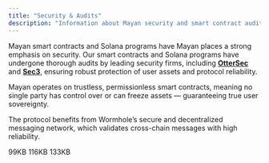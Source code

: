 ```yaml
---
title: "Security & Audits"
description: "Information about Mayan security and smart contract audits"
---
```


Mayan smart contracts and Solana programs have Mayan places a strong emphasis on security. Our smart contracts and Solana programs have undergone thorough audits by leading security firms, including [**OtterSec**](https://osec.io/) and [**Sec3**](https://www.sec3.dev/), ensuring robust protection of user assets and protocol reliability.

Mayan operates on trustless, permissionless smart contracts, meaning no single party has control over or can freeze assets — guaranteeing true user sovereignty.

The protocol benefits from Wormhole’s secure and decentralized messaging network, which validates cross-chain messages with high reliability.

<Card title="Otter Sec Audit" iconType="sharp-solid" horizontal href="https://2301516674-files.gitbook.io/~/files/v0/b/gitbook-x-prod.appspot.com/o/spaces%2FNGiifMbrcug9ogAfisQY%2Fuploads%2F9YSweDuRP1P28bMmjy63%2FMayan_Audit_OtterSec.pdf?alt=media&token=ffefae4d-367d-401f-bd16-2d799dd3a403">
  99KB
</Card>

<Card title="MCTP Audit " horizontal={false} href="https://2301516674-files.gitbook.io/~/files/v0/b/gitbook-x-prod.appspot.com/o/spaces%2FNGiifMbrcug9ogAfisQY%2Fuploads%2FPxfV4xPmOCVKng8LcjiH%2FMayan_MCTP_Sec3.pdf?alt=media&token=62699afe-9e67-44fb-96fe-b593041365f4">
  116KB
</Card>

<Card title="Swift Audit" horizontal={false} href="https://2301516674-files.gitbook.io/~/files/v0/b/gitbook-x-prod.appspot.com/o/spaces%2FNGiifMbrcug9ogAfisQY%2Fuploads%2Fz6Gq4wJprv7LomYsQ1LY%2FMayan_Swift_Sec3.pdf?alt=media&token=4a1b7f69-a626-4e34-9db2-4e931c3bc11f">
  133KB
</Card>
